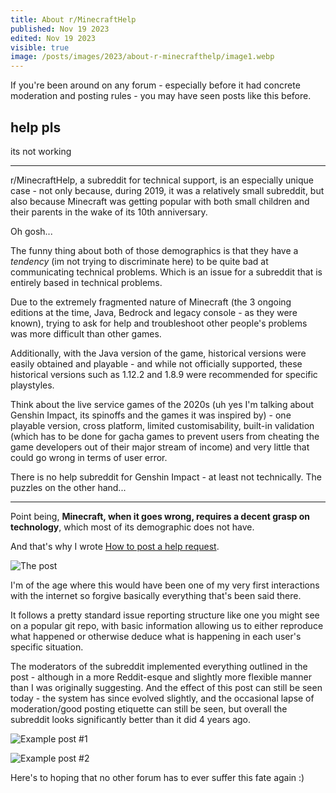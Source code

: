 ```yaml
---
title: About r/MinecraftHelp
published: Nov 19 2023
edited: Nov 19 2023
visible: true
image: /posts/images/2023/about-r-minecrafthelp/image1.webp
---
```

If you're been around on any forum - especially before it had concrete moderation and posting rules - you may have seen posts like this before.

## help pls
its not working

---

r/MinecraftHelp, a subreddit for technical support, is an especially unique case - not only because, during 2019, it was a relatively small subreddit, but also because Minecraft was getting popular with both small children and their parents in the wake of its 10th anniversary.

Oh gosh...

The funny thing about both of those demographics is that they have a *tendency* (im not trying to discriminate here) to be quite bad at communicating technical problems. Which is an issue for a subreddit that is entirely based in technical problems.

Due to the extremely fragmented nature of Minecraft (the 3 ongoing editions at the time, Java, Bedrock and legacy console - as they were known), trying to ask for help and troubleshoot other people's problems was more difficult than other games.

Additionally, with the Java version of the game, historical versions were easily obtained and playable - and while not officially supported, these historical versions such as 1.12.2 and 1.8.9 were recommended for specific playstyles.

Think about the live service games of the 2020s (uh yes I'm talking about Genshin Impact, its spinoffs and the games it was inspired by) - one playable version, cross platform, limited customisability, built-in validation (which has to be done for gacha games to prevent users from cheating the game developers out of their major stream of income) and very little that could go wrong in terms of user error.

There is no help subreddit for Genshin Impact - at least not technically. The puzzles on the other hand...

---

Point being, **Minecraft, when it goes wrong,  requires a decent grasp on technology**, which most of its demographic does not have.

And that's why I wrote [How to post a help request](https://www.reddit.com/r/MinecraftHelp/comments/clpkmf/how_to_post_a_help_request/).

![The post](https://media.discordapp.net/attachments/909210110826545233/1175688941068881970/image.png?ex=656c24a6&is=6559afa6&hm=5b0651be45f18a565300a41f11038ddedf8f4ada16d0c069ba8b0201a12ebbe3&=&width=2182&height=1158)

I'm of the age where this would have been one of my very first interactions with the internet so forgive basically everything that's been said there.

It follows a pretty standard issue reporting structure like one you might see on a popular git repo, with basic information allowing us to either reproduce what happened or otherwise deduce what is happening in each user's specific situation.

The moderators of the subreddit implemented everything outlined in the post - although in a more Reddit-esque and slightly more flexible manner than I was originally suggesting. And the effect of this post can still be seen today - the system has since evolved slightly, and the occasional lapse of moderation/good posting etiquette can still be seen, but overall the subreddit looks significantly better than it did 4 years ago.

![Example post #1](https://cdn.discordapp.com/attachments/909210110826545233/1175705774803132436/image.png?ex=656c3454&is=6559bf54&hm=1dd745be037bcecfbac119efa07906231c4081f21629450681083d18a7bcb3f3&)

![Example post #2](https://media.discordapp.net/attachments/909210110826545233/1175705895343226910/image.png?ex=656c3471&is=6559bf71&hm=898615f3b2f884d65285d717c1f7e54cefefc1e3e9e29dae2692e3ddc0016677&=&width=2268&height=792)

Here's to hoping that no other forum has to ever suffer this fate again :)